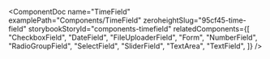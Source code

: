 
<ComponentDoc
  name="TimeField"
  examplePath="Components/TimeField"
  zeroheightSlug="95cf45-time-field"
  storybookStoryId="components-timefield"
  relatedComponents={[
    "CheckboxField",
    "DateField",
    "FileUploaderField",
    "Form",
    "NumberField",
    "RadioGroupField",
    "SelectField",
    "SliderField",
    "TextArea",
    "TextField",
  ]}
/>
